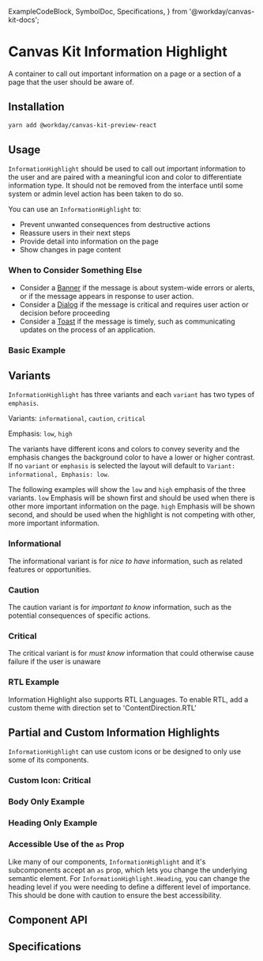   ExampleCodeBlock,
  SymbolDoc,
  Specifications,
} from '@workday/canvas-kit-docs';


<Meta of={InformationHighlight} />

# Canvas Kit Information Highlight

A container to call out important information on a page or a section of a page that the user should be aware of.

## Installation

```sh
yarn add @workday/canvas-kit-preview-react
```

## Usage

`InformationHighlight` should be used to call out important information to the user and are paired with a meaningful
 icon and color to differentiate information type. It should not be removed from the interface until some system or admin level action has been taken to do so.

You can use an `InformationHighlight` to:
- Prevent unwanted consequences from destructive actions
- Reassure users in their next steps
- Provide detail into information on the page
- Show changes in page content

### When to Consider Something Else
- Consider a [Banner](https://workday.github.io/canvas-kit/?path=/docs/components-indicators-banner--docs) if the message is about system-wide errors or alerts, or if the message appears in response to user action.
- Consider a [Dialog](https://workday.github.io/canvas-kit/?path=/docs/components-popups-dialog--docs) if the message is critical and requires user action or decision before proceeding
- Consider a [Toast](https://workday.github.io/canvas-kit/?path=/docs/components-popups-toast--docs) if the message is timely, such as communicating updates on the process of an application.
### Basic Example
<ExampleCodeBlock code={Basic} />


## Variants
`InformationHighlight` has three variants and each `variant` has two types of `emphasis`.


Variants: `informational`, `caution`, `critical`

Emphasis: `low`, `high`


The variants have different icons and colors to convey severity and the emphasis changes the background color to have a
 lower or higher contrast. If no `variant` or `emphasis` is selected the layout will default to
  `Variant: informational, Emphasis: low`.


The following examples will show the `low` and `high` emphasis of the three variants.
`low` Emphasis will be shown first and should be used when there is other more important information on the page.
`high` Emphasis will be shown second, and should be used when the highlight is not competing with other, more important information.

### Informational
The informational variant is for _nice to have_ information, such as related features or opportunities.
<ExampleCodeBlock code={Informational} />

### Caution
The caution variant is for _important to know_ information, such as the potential consequences of specific actions.

<ExampleCodeBlock code={Caution} />


### Critical
The critical variant is for _must know_ information that could otherwise cause failure if the user is unaware

<ExampleCodeBlock code={Critical} />


### RTL Example
 Information Highlight also supports RTL Languages. To enable RTL, add a custom theme with direction set to 'ContentDirection.RTL'
<ExampleCodeBlock code={RTL} />

## Partial and Custom Information Highlights

`InformationHighlight` can use custom icons or be designed to only use some of its components.

### Custom Icon: Critical
<ExampleCodeBlock code={IconCritical} />

### Body Only Example
<ExampleCodeBlock code={Body} />

### Heading Only Example
<ExampleCodeBlock code={Heading} />

### Accessible Use of the `as` Prop
Like many of our components, `InformationHighlight` and it's subcomponents accept an `as` prop, which lets you change
the underlying semantic element. For `InformationHighlight.Heading`, you can change the heading level if you were
needing to define a different level of importance. This should be done with caution to ensure the best accessibility.

## Component API

<SymbolDoc name="InformationHighlight" fileName="/preview-react/" />

## Specifications

<Specifications file="InformationHighlight.spec.tsx" name="InformationHighlight" />
